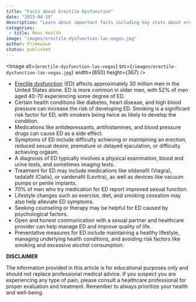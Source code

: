 ```yaml
---
title: "Facts about Erectile Dysfunction"
date: "2023-04-19"
description: "Learn about important facts including key stats about erectile dysfunction."
categories:
 - title: Mens Health
image: "images/erectile-dysfunction-las-vegas.jpg"
author: Primewave
status: published
---
```


<Image
 alt={`erectile-dysfunction-las-vegas`}
 src={`/images/erectile-dysfunction-las-vegas.jpg`}
 width={650}
 height={367}
/>

- [Erectile dysfunction](/erectile-dysfunction-treatment-in-las-vegas) (ED) affects approximately 30 million men in the United States alone.
  ED is more common in older men, with 52% of men aged 40-70 experiencing some degree of ED.
- Certain health conditions like diabetes, heart disease, and high blood pressure can increase the risk of developing ED.
  Smoking is a significant risk factor for ED, with smokers being twice as likely to develop the condition.
- Medications like antidepressants, antihistamines, and blood pressure drugs can cause ED as a side effect.
- Symptoms of ED include difficulty achieving or maintaining an erection, reduced sexual desire, premature or delayed ejaculation, or difficulty achieving orgasm.
- A diagnosis of ED typically involves a physical examination, blood and urine tests, and sometimes imaging tests.
- Treatment for ED may include medications like sildenafil (Viagra), tadalafil (Cialis), or vardenafil (Levitra), as well as devices like vacuum pumps or penile implants.
- 70% of men who try medication for ED report improved sexual function.
- Lifestyle changes such as exercise, diet, and smoking cessation may also help alleviate ED symptoms.
- Seeking counseling or therapy may be helpful for ED caused by psychological factors.
- Open and honest communication with a sexual partner and healthcare provider can help manage ED and improve quality of life.
- Preventative measures for ED include maintaining a healthy lifestyle, managing underlying health conditions, and avoiding risk factors like smoking and excessive alcohol consumption.

**DISCLAIMER**

The information provided in this article is for educational purposes only and should not replace professional medical advice. If you suspect you are experiencing any type of pain, please consult a healthcare professional for proper evaluation and treatment. Remember to always prioritize your health and well-being.
